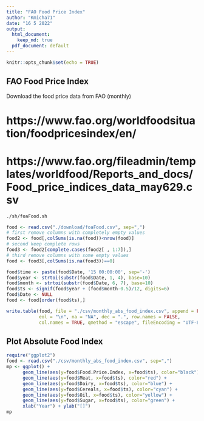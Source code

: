 ```yaml
---
title: "FAO Food Price Index"
author: "Kmicha71"
date: "16 5 2022"
output:
  html_document: 
    keep_md: true
  pdf_document: default
---
```


```r
knitr::opts_chunk$set(echo = TRUE)
```

## FAO Food Price Index

Download the food price data from FAO (monthly)

# https://www.fao.org/worldfoodsituation/foodpricesindex/en/
# https://www.fao.org/fileadmin/templates/worldfood/Reports_and_docs/Food_price_indices_data_may629.csv

```sh

./sh/foaFood.sh

```


```r
food <- read.csv("./download/foaFood.csv", sep=",")
# first remove columns with completely empty values
food2 <- food[,colSums(is.na(food))<nrow(food)]
# second keep complete rows
food3 <- food2[complete.cases(food2[ , 1:7]),]
# third remove columns with some empty values
food <- food3[,colSums(is.na(food3))==0] 

food$time <- paste(food$Date, '15 00:00:00', sep='-')
food$year <- strtoi(substr(food$Date, 1, 4), base=10)
food$month <- strtoi(substr(food$Date, 6, 7), base=10)
food$ts <- signif(food$year + (food$month-0.5)/12, digits=6)
food$Date <- NULL
food <- food[order(food$ts),]

write.table(food, file = "./csv/monthly_abs_food_index.csv", append = FALSE, quote = TRUE, sep = ",",
            eol = "\n", na = "NA", dec = ".", row.names = FALSE,
            col.names = TRUE, qmethod = "escape", fileEncoding = "UTF-8")

```
## Plot Absolute Food Index

```r
require("ggplot2")
food <- read.csv("./csv/monthly_abs_food_index.csv", sep=",")
mp <- ggplot() +
      geom_line(aes(y=food$Food.Price.Index, x=food$ts), color="black") +
      geom_line(aes(y=food$Meat, x=food$ts), color="red") +
      geom_line(aes(y=food$Dairy, x=food$ts), color="blue") +
      geom_line(aes(y=food$Cereals, x=food$ts), color="cyan") +  
      geom_line(aes(y=food$Oil, x=food$ts), color="yellow") +  
      geom_line(aes(y=food$Sugar, x=food$ts), color="green") +  
      xlab("Year") + ylab("[]")
mp
```




